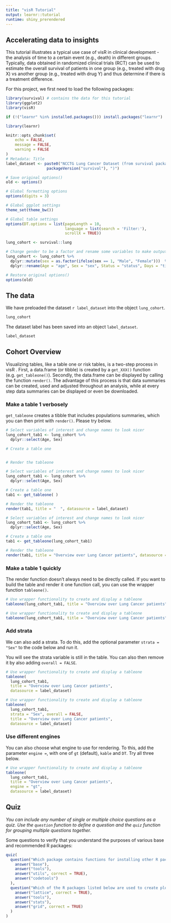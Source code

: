 ```yaml
---
title: "visR Tutorial"
output: learnr::tutorial
runtime: shiny_prerendered
---
```


## Accelerating data to insights

This tutorial illustrates a typical use case of visR in clinical development - the analysis of time to a certain event (e.g., death) in different groups. Typically, data obtained in randomized clinical trials (RCT) can be used to estimate the overall survival of patients in one group (e.g., treated with drug X) vs another group (e.g., treated with drug Y) and thus determine if there is a treatment difference.


For this project, we first need to load the following packages:

```r
library(survival) # contains the data for this tutorial
library(ggplot2)
library(visR)
```

```r
if (!("learnr" %in% installed.packages())) install.packages("learnr")

library(learnr)

knitr::opts_chunk$set(
	echo = FALSE,
	message = FALSE,
	warning = FALSE
)
# Metadata: Title
label_dataset <- paste0("NCCTG Lung Cancer Dataset (from survival package ", 
                  packageVersion("survival"), ")")

# Save original options()
old <- options()  

# Global formatting options
options(digits = 3)

# Global ggplot settings
theme_set(theme_bw())

# Global table settings 
options(DT.options = list(pageLength = 10, 
                          language = list(search = 'Filter:'), 
                          scrollX = TRUE))

lung_cohort <- survival::lung

# Change gender to be a factor and rename some variables to make output look nicer
lung_cohort <- lung_cohort %>%  
  dplyr::mutate(sex = as.factor(ifelse(sex == 1, "Male", "Female")))  %>%  
  dplyr::rename(Age = "age", Sex = "sex", Status = "status", Days = "time")

# Restore original options()
options(old)
```

## The data

We have preloaded the dataset `r label_dataset` into the object `lung_cohort`.

```r
lung_cohort
```

The dataset label has been saved into an object `label_dataset`.

```r
label_dataset
```

## Cohort Overview 

Visualizing tables, like a table one or risk tables, is a two-step process in visR . First, a data.frame (or tibble) is created by a `get_XXX()` function (e.g. `get_tableone()`). Secondly, the data.frame can be displayed by calling the function `render()`. The advantage of this process is that data summaries can be created, used and adjusted throughout an analysis, while at every step data summaries can be displayed or even be downloaded.


### Make a table 1 verbosely

`get_tableone` creates a tibble that includes populations summaries, which you can then 
print with `render()`. Please try below.


```r
# Select variables of interest and change names to look nicer
lung_cohort_tab1 <- lung_cohort %>%  
  dplyr::select(Age, Sex) 

# Create a table one


# Render the tableone

```

```r
# Select variables of interest and change names to look nicer
lung_cohort_tab1 <- lung_cohort %>%  
  dplyr::select(Age, Sex) 

# Create a table one
tab1 <- get_tableone( )

# Render the tableone
render(tab1, title = "  ", datasource = label_dataset)
```

```r
# Select variables of interest and change names to look nicer
lung_cohort_tab1 <- lung_cohort %>%  
  dplyr::select(Age, Sex) 

# Create a table one
tab1 <- get_tableone(lung_cohort_tab1)

# Render the tableone
render(tab1, title = "Overview over Lung Cancer patients", datasource = label_dataset)
```

### Make a table 1 quickly

The render function doesn't always need to be directly called. If you want to 
build the table and render it one function call, you can use the 
wrapper function `tableone()`.

```r
# Use wrapper functionality to create and display a tableone
tableone(lung_cohort_tab1, title = "Overview over Lung Cancer patients", datasource = label_dataset)
```

```r
# Use wrapper functionality to create and display a tableone
tableone(lung_cohort_tab1, title = "Overview over Lung Cancer patients", datasource = label_dataset)
```

### Add strata

We can also add a strata. To do this, add the optional parameter `strata = "Sex"`
to the code below and run it. 

You will see the strata variable is still in the table. You can also then remove 
it by also adding `overall = FALSE`. 

```r
# Use wrapper functionality to create and display a tableone
tableone(
  lung_cohort_tab1, 
  title = "Overview over Lung Cancer patients", 
  datasource = label_dataset)
```

```r
# Use wrapper functionality to create and display a tableone
tableone(
  lung_cohort_tab1, 
  strata = "Sex", overall = FALSE,
  title = "Overview over Lung Cancer patients", 
  datasource = label_dataset)
```

### Use different engines

You can also choose what engine to use for rendering. To this, add the 
parameter `engine =`, with one of `gt` (default), `kable` and `DT`. 
Try all three below.

```r
# Use wrapper functionality to create and display a tableone
tableone(
  lung_cohort_tab1, 
  title = "Overview over Lung Cancer patients", 
  engine = "gt",
  datasource = label_dataset)
```

## Quiz

*You can include any number of single or multiple choice questions as a quiz. Use the `question` function to define a question and the `quiz` function for grouping multiple questions together.*

Some questions to verify that you understand the purposes of various base and recommended R packages:

```r
quiz(
  question("Which package contains functions for installing other R packages?",
    answer("base"),
    answer("tools"),
    answer("utils", correct = TRUE),
    answer("codetools")
  ),
  question("Which of the R packages listed below are used to create plots?",
    answer("lattice", correct = TRUE),
    answer("tools"),
    answer("stats"),
    answer("grid", correct = TRUE)
  )
)
```

